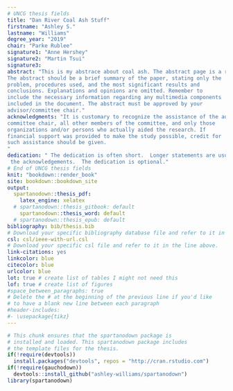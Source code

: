 ```yaml
---
# UNCG thesis fields
title: "Dan River Coal Ash Stuff"
firstname: "Ashley S."
lastname: "Williams"
degree_year: "2019"
chair: "Parke Rublee"
signature1: "Anne Hershey"
signature2: "Martin Tsui"
signature3:
abstract: "This is my abstrace about coal ash. The abstract page is a required component of the thesis/dissertation.
The abstract should be a brief summary of the paper, stating only the
problem, procedures used, and the most significant results and
conclusions. Explanations and opinions are omitted. Remember to
include the necessary information regarding any multimedia components
included in the document. The abstract must be approved by your
advisor/committee chair."
acknowledgments: "It is customary to recognize the assistance of the advisor and/or
committee chair, all other members of the committee, and only those
organizations and/or persons who actually aided the research. If
financial support was provided to make the study possible, credit for
such assistance should be given.
"
dedication: " The dedication is often short.  Longer statements are usually in
 the acknowledgements.  The dedication is optional."
# End of UNCG thesis fields
knit: "bookdown::render_book"
site: bookdown::bookdown_site
output:
  spartanodown::thesis_pdf:
    latex_engine: xelatex
  # spartanodown::thesis_gitbook: default
    spartanodown::thesis_word: default
  # spartanodown::thesis_epub: default
bibliography: bib/thesis.bib
# Download your specific bibliography database file and refer to it in the line above.
csl: csl/ieee-with-url.csl
# Download your specific csl file and refer to it in the line above.
link-citations: yes
linkcolor: blue
citecolor: blue
urlcolor: blue
lot: true # create list of tables I might not need this
lof: true # create list of figures
#space_between_paragraphs: true
# Delete the # at the beginning of the previous line if you'd like
# to have a blank new line between each paragraph
#header-includes:
#- \usepackage{tikz}
---
```


<!--
Above is the YAML (YAML Ain't Markup Language) header that includes a lot of metadata used to produce the document.  Be careful with spacing in this header!

If you'd like to include a comment that won't be produced in your resulting file enclose it in a block like this.
-->

<!--
If you receive a duplicate label error after knitting, make sure to delete the index.Rmd file and then knit again.
-->

```r
# This chunk ensures that the spartanodown package is
# installed and loaded. This spartanodown package includes
# the template files for the thesis.
if(!require(devtools))
  install.packages("devtools", repos = "http://cran.rstudio.com")
if(!require(gauchodown))
  devtools::install_github("ashley-williams/spartanodown")
library(spartanodown)
```
